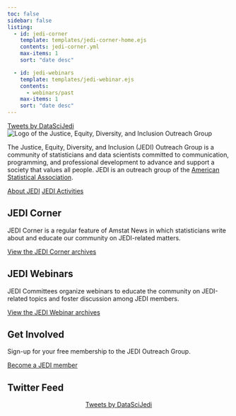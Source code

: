 ```yaml
---
toc: false
sidebar: false
listing:
  - id: jedi-corner
    template: templates/jedi-corner-home.ejs
    contents: jedi-corner.yml
    max-items: 1
    sort: "date desc"

  - id: jedi-webinars
    template: templates/jedi-webinar.ejs
    contents: 
      - webinars/past
    max-items: 1
    sort: "date desc"
---
```


::: column-margin
```{=html}
<div class="hide-twitter-timeline">
  <a class="twitter-timeline" data-width="350" data-tweet-limit="2" float="right" href="https://twitter.com/DataSciJedi?ref_src=twsrc%5Etfw">Tweets by DataSciJedi</a> 
  <script async src="https://platform.twitter.com/widgets.js" charset="utf-8"></script>
</div>
```
:::

```{=html}
<img src="images/jedi-logo-wide.png" alt="Logo of the Justice, Equity, Diversity, and Inclusion Outreach Group" class="center">
<p></p>
<p></p>
```
The Justice, Equity, Diversity, and Inclusion (JEDI) Outreach Group is a community of statisticians and data scientists committed to communication, programming, and professional development to advance and support a society that values all people.
JEDI is an outreach group of the [American Statistical Association](https://www.amstat.org/).

[About JEDI](about.qmd){.button .button1 .center} [JEDI Activities](activities.qmd){.button .button1 .center}

## JEDI Corner

::: grid
::: {#jedi-corner .g-col-home-6 .g-col-12}
:::

::: {.g-col-home-6 .g-col-12 .homebox}
JEDI Corner is a regular feature of Amstat News in which statisticians write about and educate our community on JEDI-related matters.

[View the JEDI Corner archives](jedi-corner.qmd){.button .button1 .center-button}
:::
:::

## JEDI Webinars

::: grid
::: {#jedi-webinars .g-col-home-6 .g-col-12}
:::

::: {.g-col-home-6 .g-col-12 .homebox}
JEDI Committees organize webinars to educate the community on JEDI-related topics and foster discussion among JEDI members.

[View the JEDI Webinar archives](webinars.qmd){.button .button1 .center-button}
:::
:::

## Get Involved

Sign-up for your free membership to the JEDI Outreach Group.

[Become a JEDI member](get-involved.qmd){.button .button1 .center}

::: {.show-twitter-timeline}

## Twitter Feed

```{=html}
<center>
  <a class="twitter-timeline" data-width="350" data-tweet-limit="2" float="center" href="https://twitter.com/DataSciJedi?ref_src=twsrc%5Etfw">Tweets by DataSciJedi</a> 
  <script async src="https://platform.twitter.com/widgets.js" charset="utf-8"></script>
</center>
```

:::
